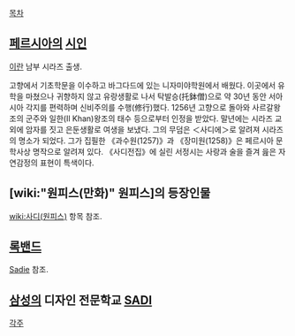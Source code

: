 [[목차]]

== [[페르시아]]의 [[시인]] == 
[[이란]] 남부 시라즈 출생. 

고향에서 기초학문을 이수하고 바그다드에 있는 니자미야학원에서 배웠다. 이곳에서 유학을 마쳤으나 귀향하지 않고 유랑생활로 나서 탁발승(托鉢僧)으로 약 30년 동안 서아시아 각지를 편력하며 신비주의를 수행(修行)했다. 1256년 고향으로 돌아와 사르갈왕조의 군주와 일한(Il Khan)왕조의 태수 등으로부터 인정을 받았다. 말년에는 시라즈 교외에 암자를 짓고 은둔생활로 여생을 보냈다. 그의 무덤은 ＜사디에＞로 알려져 시라즈의 명소가 되었다. 그가 집필한 《과수원(1257)》과 《장미원(1258)》은 페르시아 문학사상 명작으로 알려져 있다. 《사디전집》에 실린 서정시는 사랑과 술을 즐겨 읊은 자연감정의 표현이 특색이다.

== [wiki:"원피스(만화)" 원피스]의 등장인물 ==
[[wiki:사디(원피스)]] 항목 참조.
== [[록밴드]] ==
[[Sadie]] 참조.

== [[삼성]]의 디자인 전문학교 [[SADI]] ==

[[각주]]
